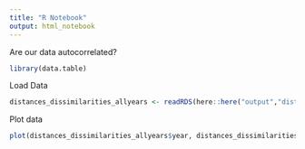 ```yaml
---
title: "R Notebook"
output: html_notebook
---
```


Are our data autocorrelated?

```r
library(data.table)
```

Load Data
```r
distances_dissimilarities_allyears <- readRDS(here::here("output","distance_decay","distances_dissimilarities_allyears.rds"))
```


Plot data
```r
plot(distances_dissimilarities_allyears$year, distances_dissimilarities_allyears$bray_curtis_dissimilarity_balanced)
```

